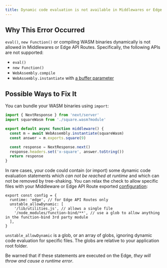 ```yaml
---
title: Dynamic code evaluation is not available in Middlewares or Edge API Routes
---
```


## Why This Error Occurred

`eval()`, `new Function()` or compiling WASM binaries dynamically is not allowed in Middlewares or Edge API Routes.
Specifically, the following APIs are not supported:

- `eval()`
- `new Function()`
- `WebAssembly.compile`
- `WebAssembly.instantiate` with [a buffer parameter](https://developer.mozilla.org/docs/Web/JavaScript/Reference/Global_Objects/WebAssembly/instantiate#primary_overload_%E2%80%94_taking_wasm_binary_code)

## Possible Ways to Fix It

You can bundle your WASM binaries using `import`:

```ts filename="middleware.ts"
import { NextResponse } from 'next/server'
import squareWasm from './square.wasm?module'

export default async function middleware() {
  const m = await WebAssembly.instantiate(squareWasm)
  const answer = m.exports.square(9)

  const response = NextResponse.next()
  response.headers.set('x-square', answer.toString())
  return response
}
```

In rare cases, your code could contain (or import) some dynamic code evaluation statements which _can not be reached at runtime_ and which can not be removed by tree-shaking.
You can relax the check to allow specific files with your Middleware or Edge API Route exported [configuration](/docs/pages/api-reference/edge#unsupported-apis):

```tsx filename="pages/api/example.ts"
export const config = {
  runtime: 'edge', // for Edge API Routes only
  unstable_allowDynamic: [
    '/lib/utilities.js', // allows a single file
    '/node_modules/function-bind/**', // use a glob to allow anything in the function-bind 3rd party module
  ],
}
```

`unstable_allowDynamic` is a glob, or an array of globs, ignoring dynamic code evaluation for specific files. The globs are relative to your application root folder.

Be warned that if these statements are executed on the Edge, _they will throw and cause a runtime error_.
